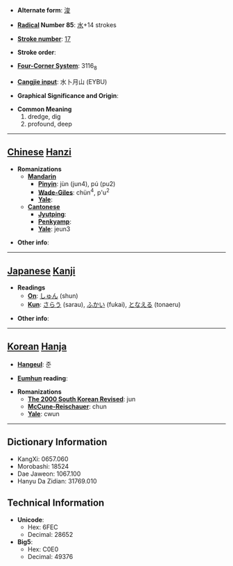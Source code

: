 * '''Alternate form''': [[浚]]

* '''[[Wiktionary:Chinese radical index| Radical]] Number 85''': [[Wiktionary:Chinese radical index 水|水]]+14 strokes

* '''[[Wiktionary:Chinese total strokes index|Stroke number]]''': [[Wiktionary:Chinese total strokes index 17|17]]

* '''Stroke order''': 

* '''[[Wiktionary:Chinese four corner index|Four-Corner System]]''': 3116<sub>8</sub>

* '''[[Wiktionary:Chinese Cangjie index|Cangjie input]]''': 水卜月山 (EYBU)

* '''Graphical Significance and Origin''': 

* '''Common Meaning'''
*#dredge, dig
*# profound, deep


----

== [[Chinese]] [[Hanzi]] ==

* '''Romanizations'''
** '''[[Mandarin]]'''
*** '''[[Pinyin]]''': jùn (jun4), pú (pu2)
*** '''[[Wade-Giles]]''': chün<sup>4</sup>, p'u<sup>2</sup>
*** '''[[Yale]]''': 
** '''[[Cantonese]]'''
*** '''[[Jyutping]]''':
*** '''[[Penkyamp]]''': 
*** '''[[Yale]]''': jeun3

* '''Other info''': 

----

== [[Japanese]] [[Kanji]] ==

* '''Readings'''
** '''[[On]]''': [[しゅん]] (shun)
** '''[[Kun]]''': [[さらう]] (sarau), [[ふかい]] (fukai), [[となえる]] (tonaeru)

* '''Other info''':  

----

== [[Korean]] [[Hanja]] ==

* '''[[Hangeul]]''': 준

* '''[[Eumhun]] reading''': 

* '''Romanizations'''
** '''[[The 2000 South Korean Revised Romanization|The 2000 South Korean Revised]]''': jun
** '''[[McCune-Reischauer]]''': chun
** '''[[Yale]]''': cwun

----

== Dictionary Information ==

* KangXi: 0657.060
* Morobashi: 18524
* Dae Jaweon: 1067.100
* Hanyu Da Zidian: 31769.010

== Technical Information ==

* '''Unicode''':
** Hex: 6FEC
** Decimal: 28652
* '''Big5''':
** Hex: C0E0
** Decimal: 49376